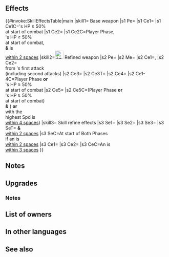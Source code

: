 {{Weapon Infobox
|tagid=SID_シレジアの氷晶
|weaponName=Silesse Frost
|image=wep_lc093
|weaponType=Lance
|might=16
|range=1
|effect=Grants Atk+3. At start of combat, if foe's HP ≥ 50%, grants Atk/Spd+6 to unit during combat, and also, if unit is within 2 spaces of support partner and initiates combat, unit attacks twice.
|cost=400
|exclusive=1
|statModifiers=0,19,0,0,0
|required=Silver Lance
|intID=2447
|sort=504
|effectRange=2
|value=20
|timingID=1
|abilityID=265
|limit1ID=53
|randomTimestamp=2021-03-16T07:00:00Z
|randomMinLv=31
|refinePaths=default
|refineSP=400
|refineMedals=500
|refineDews=200
|upgradedEffect=Grants Atk+3.<br>Enables【Canto (２)】.<br><br>If unit initiates combat or foe's HP ≥ 50% at start of combat, grants Atk/Spd+6 and Def/Res+5 to unit, reduces damage from foe's first attack by 7 ("first attack" normally means only the first strike; for effects that grant "unit attacks twice," it means the first and second strikes), and neutralizes effects that guarantee foe's follow-up attacks and effects that prevent unit's follow-up attacks during combat, and also, if unit is within 4 spaces of a certain target ally, unit attacks twice during combat. (If support partner is on player team, targets any support partner; otherwise, targets ally with the highest Spd on player team, excluding unit.)<br><br>【Canto (２)】<br>After an attack, Assist skill, or structure destruction, unit can move ２ space(s).<br>(Once per turn. Only highest value applied. Does not stack.)
|refineStatsSkill1=3,0,0,0,0
|effectSkill1=At start of player phase or enemy phase, if unit is within 2 spaces of an ally, grants Atk/Spd+6, "Special cooldown charge +1 per attack during combat (only highest value applied; does not stack)," and【Dodge】to unit and allies within 2 spaces of unit for 1 turn.<br><br>If unit is within 3 spaces of an ally, grants bonus to unit's Atk/Spd/Def/Res = 10% of unit's Spd at start of combat + 5 and deals damage = 20% of unit's Spd during combat (excluding area-of-effect Specials).<br><br>【Dodge】<br>If unit's Spd > foe's Spd, reduces damage from attacks during combat and from area-of-effect Specials (excluding Røkkr area-of-effect Specials) by percentage = difference between stats × 4 (max 40%).
|properties=random_owner
}}
==Effects==
{{#invoke:SkillEffectsTable|main
|skill1={{SCi|weapon}} Base weapon
|s1 Pe={{Eft|Stat Boosts|Atk|3}}
|s1 Ce1={{Eft|Temporary buffs|Atk/Spd|6}}
|s1 Ce1C={{Tgt|Foe}}'s HP ≥ 50%<br>at start of combat
|s1 Ce2={{Eft|Attack Twice}}
|s1 Ce2C=Player Phase,<br>{{Tgt|Foe}}'s HP ≥ 50%<br>at start of combat,<br>'''&''' {{Tgt|Partner}} is<br>[[within 2 spaces]]
|skill2=[[File:Attack Plus W.png|x26px|class=inline-icon]] Refined weapon
|s2 Pe={{Eft|Stat Boosts|Atk|3}}
|s2 Me={{Eft|Canto|2}}
|s2 Ce1={{Eft|Temporary buffs|Atk/Spd|6}}, {{Eft|Temporary buffs|Def/Res|5}}
|s2 Ce2={{Eft|Damage Reduction|7}}<br>from {{Tgt|Foe}}'s first attack<br>(including second attacks)
|s2 Ce3={{Eft|Neutralize Guaranteed Follow-Ups}}
|s2 Ce3T={{Tgt|Foe}}
|s2 Ce4={{Eft|Neutralize Prevent Follow-Ups}}
|s2 Ce1-4C=Player Phase '''or'''<br>{{Tgt|Foe}}'s HP ≥ 50%<br>at start of combat
|s2 Ce5={{Eft|Attack Twice}}
|s2 Ce5C=(Player Phase '''or'''<br>{{Tgt|Foe}}'s HP ≥ 50%<br>at start of combat)<br>'''&''' ({{Tgt|Partner}} '''or'''<br>{{Tgt|Ally}} with the<br>highest Spd is<br>[[within 4 spaces]])
|skill3={{Si|Silesse Frost|refine=Skill1}} Skill refine effects
|s3 Se1={{Eft|Bonuses|Atk/Spd|6}}
|s3 Se2={{SEt|Special Cooldown Charge +1}}
|s3 Se3={{SEt|Dodge}}
|s3 SeT={{Tgt|Unit}} '''&''' {{Tgt|Allies}}<br>[[within 2 spaces]]
|s3 SeC=At start of Both Phases<br>if an {{Tgt|Ally}} is<br>[[within 2 spaces]]
|s3 Ce1={{Eft|Temporary buffs|Atk/Spd/Def/Res|10% of {{Tgt|Unit}}'s Spd<br>at start of combat, +5}}
|s3 Ce2={{Eft|Damage Boost|20% of {{Tgt|Unit}}'s Spd}}
|s3 CeC=An {{Tgt|Ally}} is<br>[[within 3 spaces]]
}}

==Notes==
{{Temporary buffs}}
{{IfUnitInitiates}}
{{AttackTwice}}
{{SupportPartner|effect="unit attacks twice" effect}}
==Upgrades==
{{Weapon Upgrade List}}
===Notes===
{{Canto|2|name=Refined Silesse Frost}}
{{FlatDamageReduction|7|name=Refined Silesse Frost}}
{{Follow-up effect neutralization|name=Refined Silesse Frost}}
{{Bonuses|name={{St|Silesse Frost|refine=Skill1}}}}
{{Special Cooldown Charge +1|name={{St|Silesse Frost|refine=Skill1}}}}
{{Dodge|name={{St|Silesse Frost|refine=Skill1}}}}
{{At start of combat}}
{{DamageBoost|name={{St|Silesse Frost|refine=Skill1}}}}
==List of owners==
{{Skill Hero List}}
==In other languages==
{{OtherLanguages
|japanese=シレジアの氷晶
|german=Silesse-Eiskristall
|spanishEU=Escarcha Silesse
|spanishLA=Escarcha Silesse
|french=Givre de Silesse
|italian=Brina del Silesse
|chineseTW=西里西亞之冰晶
|portuguese=Geada Silesse
}}
==See also==
{{See also skills|cond=(Description LIKE '%partner%ally with the highest%' OR Description LIKE '%【Dodge】%to unit and allies within 2 spaces%') AND Exclusive='1'}}
{{Weapons Navbox}}